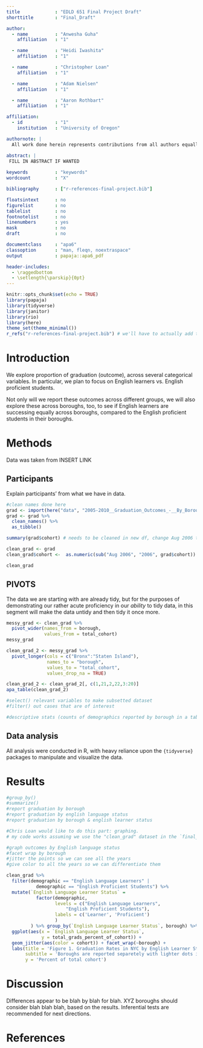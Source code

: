 ```yaml
---
title             : "EDLD 651 Final Project Draft"
shorttitle        : "Final_Draft"

author: 
  - name          : "Anwesha Guha"
    affiliation   : "1"

  - name          : "Heidi Iwashita"
    affiliation   : "1"

  - name          : "Christopher Loan"
    affiliation   : "1"

  - name          : "Adam Nielsen"
    affiliation   : "1"

  - name          : "Aaron Rothbart"
    affiliation   : "1"

affiliation:
  - id            : "1"
    institution   : "University of Oregon"

authornote: |
  All work done herein represents contributions from all authors equally. Author order is alphabetical. 

abstract: |
 FILL IN ABSTRACT IF WANTED
  
keywords          : "keywords"
wordcount         : "X"

bibliography      : ["r-references-final-project.bib"]

floatsintext      : no
figurelist        : no
tablelist         : no
footnotelist      : no
linenumbers       : yes
mask              : no
draft             : no

documentclass     : "apa6"
classoption       : "man, fleqn, noextraspace"
output            : papaja::apa6_pdf

header-includes:
  - \raggedbottom
  - \setlength{\parskip}{0pt}
---
```


```r
knitr::opts_chunk$set(echo = TRUE)
library(papaja)
library(tidyverse)
library(janitor)
library(rio)
library(here)
theme_set(theme_minimal())
r_refs("r-references-final-project.bib") # we'll have to actually add this if we cite the packages, data, etc.
```

# Introduction

We explore proportion of graduation (outcome), across several categorical variables. In particular, we plan to focus on English learners vs. English proficient students.

Not only will we report these outcomes across different groups, we will also explore these across boroughs, too, to see if English learners are successing equally across boroughs, compared to the English proficient students in their boroughs. 

# Methods

Data was taken from INSERT LINK

## Participants

Explain participants' from what we have in data.


```r
#clean names done here
grad <- import(here("data", "2005-2010__Graduation_Outcomes_-__By_Borough.csv"))
grad <- grad %>% 
  clean_names() %>% 
  as_tibble()

summary(grad$cohort) # needs to be cleaned in new df, change Aug 2006 to 2006

clean_grad <- grad
clean_grad$cohort <-  as.numeric(sub("Aug 2006", "2006", grad$cohort))

clean_grad
```

## PIVOTS

The data we are starting with are already tidy, but for the purposes of demonstrating our rather acute proficiency in our _ability_ to tidy data, in this segment will make the data untidy and then tidy it once more.

```r
messy_grad <- clean_grad %>% 
  pivot_wider(names_from = borough,
              values_from = total_cohort)
messy_grad

clean_grad_2 <- messy_grad %>% 
  pivot_longer(cols = c("Bronx":"Staten Island"),
               names_to = "borough",
               values_to = "total_cohort",
               values_drop_na = TRUE)

clean_grad_2 <- clean_grad_2[, c(1,21,2,22,3:20)]
apa_table(clean_grad_2)
```


```r
#select() relevant variables to make subsetted dataset
#filter() out cases that are of interest 
```

```r
#descriptive stats (counts of demographics reported by borough in a table() call?) we don't have much info here
```

## Data analysis

All analysis were conducted in R, with heavy reliance upon the `{tidyverse}` packages to manipulate and visualize the data.

# Results


```r
#group_by() 
#summarize() 
#report graduation by borough
#report graduation by english language status
#report graduation by borough & english learner status
```


```r
#Chris Loan would like to do this part: graphing. 
# my code works assuming we use the "clean_grad" dataset in the `final_project.Rmd` file. You can get it to run there.

#graph outcomes by English language status
#facet wrap by borough
#jitter the points so we can see all the years
#give color to all the years so we can differentiate them

clean_grad %>% 
  filter(demographic == "English Language Learners" | 
           demographic == "English Proficient Students") %>% 
  mutate(`English Language Learner Status` = 
           factor(demographic, 
                  levels = c("English Language Learners", 
                      "English Proficient Students"), 
                  labels = c('Learner', 'Proficient')
                  )
         ) %>% group_by(`English Language Learner Status`, borough) %>% 
  ggplot(aes(x = `English Language Learner Status`, 
             y = total_grads_percent_of_cohort)) +
  geom_jitter(aes(color = cohort)) + facet_wrap(~borough) + 
  labs(title = 'Figure 1. Graduation Rates in NYC by English Learner Status',
       subtitle = 'Boroughs are reported separetely with lighter dots indicating more recent years',
       y = 'Percent of total cohort')
```


# Discussion

Differences appear to be blah by blah for blah. XYZ boroughs should consider blah blah blah, based on the results. Inferential tests are recommended for next directions.

\newpage

# References

\begingroup
\setlength{\parindent}{-0.5in}
\setlength{\leftskip}{0.5in}

<div id="refs" custom-style="Bibliography"></div>
\endgroup
